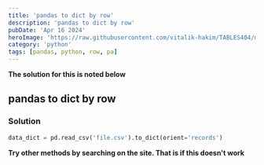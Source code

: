 ```yaml
---
title: 'pandas to dict by row'
description: 'pandas to dict by row'
pubDate: 'Apr 16 2024'
heroImage: 'https://raw.githubusercontent.com/vitalik-hakim/TABLES404/main/error_b/python.jpg'
category: 'python'
tags: [pandas, python, row, pa]
---
```


**The solution for this is noted below**

## pandas to dict by row

### Solution

```python
data_dict = pd.read_csv('file.csv').to_dict(orient='records')
```

**Try other methods by searching on the site. That is if this doesn't work**
